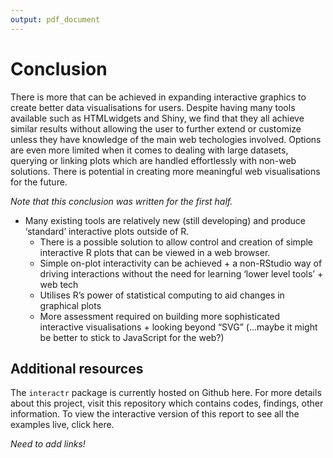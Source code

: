 ```yaml
---
output: pdf_document
---
```


# Conclusion
There is more that can be achieved in expanding interactive graphics to create better data visualisations for users. Despite having many tools available such as HTMLwidgets and Shiny, we find that they all achieve similar results without allowing the user to further extend or customize unless they have knowledge of the main web techologies involved. Options are even more limited when it comes to dealing with large datasets, querying or linking plots which are handled effortlessly with non-web solutions. There is potential in creating more meaningful web visualisations for the future.

*Note that this conclusion was written for the first half.*


- Many existing tools are relatively new (still developing) and produce ‘standard’ interactive plots outside of R.
	- There is a possible solution to allow control and creation of simple interactive R plots that can be viewed in a web browser. 
	- Simple on-plot interactivity can be achieved + a non-RStudio way of driving interactions without the need for learning ‘lower level tools’ + web tech
	- Utilises R’s power of statistical computing to aid changes in graphical plots
	- More assessment required on building more sophisticated interactive visualisations + looking beyond “SVG” 
	(…maybe it might be better to stick to JavaScript for the web?)

## Additional resources
The `interactr` package is currently hosted on Github here.
For more details about this project, visit this repository which contains codes, findings, other information.
To view the interactive version of this report to see all the examples live, click here.

*Need to add links!*
